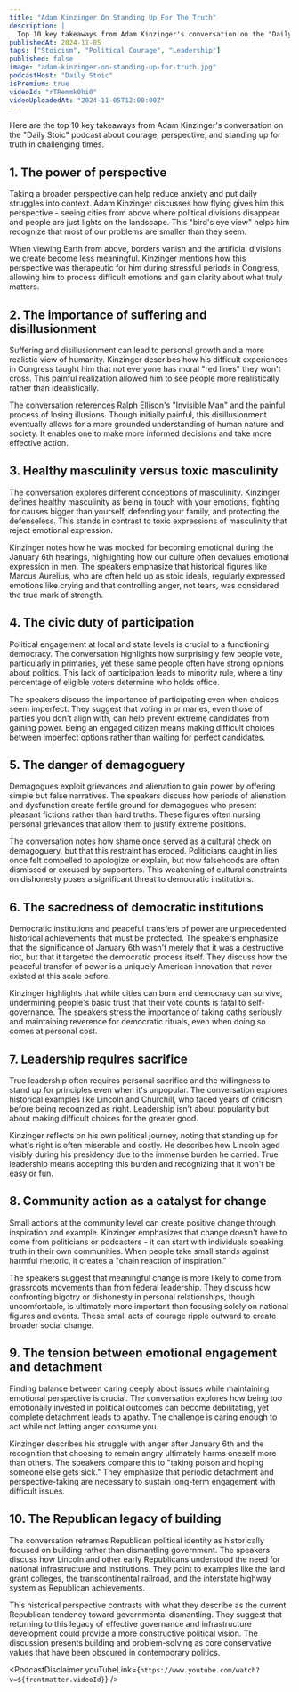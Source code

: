 ```yaml
---
title: "Adam Kinzinger On Standing Up For The Truth"
description: |
  Top 10 key takeaways from Adam Kinzinger's conversation on the "Daily Stoic" podcast about courage, perspective, and standing up for truth in challenging times.
publishedAt: 2024-11-05
tags: ["Stoicism", "Political Courage", "Leadership"]
published: false
image: "adam-kinzinger-on-standing-up-for-truth.jpg"
podcastHost: "Daily Stoic"
isPremium: true
videoId: "rTRemmk0hi0"
videoUploadedAt: "2024-11-05T12:00:00Z"
---
```



<PodcastSummaryPageLayout frontmatter={frontmatter}>

Here are the top 10 key takeaways from Adam Kinzinger's conversation on the "Daily Stoic" podcast about courage, perspective, and standing up for truth in challenging times.

## 1. The power of perspective

Taking a broader perspective can help reduce anxiety and put daily struggles into context. Adam Kinzinger discusses how flying gives him this perspective - seeing cities from above where political divisions disappear and people are just lights on the landscape. This "bird's eye view" helps him recognize that most of our problems are smaller than they seem.

When viewing Earth from above, borders vanish and the artificial divisions we create become less meaningful. Kinzinger mentions how this perspective was therapeutic for him during stressful periods in Congress, allowing him to process difficult emotions and gain clarity about what truly matters.

## 2. The importance of suffering and disillusionment

Suffering and disillusionment can lead to personal growth and a more realistic view of humanity. Kinzinger describes how his difficult experiences in Congress taught him that not everyone has moral "red lines" they won't cross. This painful realization allowed him to see people more realistically rather than idealistically.

The conversation references Ralph Ellison's "Invisible Man" and the painful process of losing illusions. Though initially painful, this disillusionment eventually allows for a more grounded understanding of human nature and society. It enables one to make more informed decisions and take more effective action.

## 3. Healthy masculinity versus toxic masculinity

The conversation explores different conceptions of masculinity. Kinzinger defines healthy masculinity as being in touch with your emotions, fighting for causes bigger than yourself, defending your family, and protecting the defenseless. This stands in contrast to toxic expressions of masculinity that reject emotional expression.

Kinzinger notes how he was mocked for becoming emotional during the January 6th hearings, highlighting how our culture often devalues emotional expression in men. The speakers emphasize that historical figures like Marcus Aurelius, who are often held up as stoic ideals, regularly expressed emotions like crying and that controlling anger, not tears, was considered the true mark of strength.

## 4. The civic duty of participation

Political engagement at local and state levels is crucial to a functioning democracy. The conversation highlights how surprisingly few people vote, particularly in primaries, yet these same people often have strong opinions about politics. This lack of participation leads to minority rule, where a tiny percentage of eligible voters determine who holds office.

The speakers discuss the importance of participating even when choices seem imperfect. They suggest that voting in primaries, even those of parties you don't align with, can help prevent extreme candidates from gaining power. Being an engaged citizen means making difficult choices between imperfect options rather than waiting for perfect candidates.

## 5. The danger of demagoguery

Demagogues exploit grievances and alienation to gain power by offering simple but false narratives. The speakers discuss how periods of alienation and dysfunction create fertile ground for demagogues who present pleasant fictions rather than hard truths. These figures often nursing personal grievances that allow them to justify extreme positions.

The conversation notes how shame once served as a cultural check on demagoguery, but that this restraint has eroded. Politicians caught in lies once felt compelled to apologize or explain, but now falsehoods are often dismissed or excused by supporters. This weakening of cultural constraints on dishonesty poses a significant threat to democratic institutions.

## 6. The sacredness of democratic institutions

Democratic institutions and peaceful transfers of power are unprecedented historical achievements that must be protected. The speakers emphasize that the significance of January 6th wasn't merely that it was a destructive riot, but that it targeted the democratic process itself. They discuss how the peaceful transfer of power is a uniquely American innovation that never existed at this scale before.

Kinzinger highlights that while cities can burn and democracy can survive, undermining people's basic trust that their vote counts is fatal to self-governance. The speakers stress the importance of taking oaths seriously and maintaining reverence for democratic rituals, even when doing so comes at personal cost.

## 7. Leadership requires sacrifice

True leadership often requires personal sacrifice and the willingness to stand up for principles even when it's unpopular. The conversation explores historical examples like Lincoln and Churchill, who faced years of criticism before being recognized as right. Leadership isn't about popularity but about making difficult choices for the greater good.

Kinzinger reflects on his own political journey, noting that standing up for what's right is often miserable and costly. He describes how Lincoln aged visibly during his presidency due to the immense burden he carried. True leadership means accepting this burden and recognizing that it won't be easy or fun.

## 8. Community action as a catalyst for change

Small actions at the community level can create positive change through inspiration and example. Kinzinger emphasizes that change doesn't have to come from politicians or podcasters - it can start with individuals speaking truth in their own communities. When people take small stands against harmful rhetoric, it creates a "chain reaction of inspiration."

The speakers suggest that meaningful change is more likely to come from grassroots movements than from federal leadership. They discuss how confronting bigotry or dishonesty in personal relationships, though uncomfortable, is ultimately more important than focusing solely on national figures and events. These small acts of courage ripple outward to create broader social change.

## 9. The tension between emotional engagement and detachment

Finding balance between caring deeply about issues while maintaining emotional perspective is crucial. The conversation explores how being too emotionally invested in political outcomes can become debilitating, yet complete detachment leads to apathy. The challenge is caring enough to act while not letting anger consume you.

Kinzinger describes his struggle with anger after January 6th and the recognition that choosing to remain angry ultimately harms oneself more than others. The speakers compare this to "taking poison and hoping someone else gets sick." They emphasize that periodic detachment and perspective-taking are necessary to sustain long-term engagement with difficult issues.

## 10. The Republican legacy of building

The conversation reframes Republican political identity as historically focused on building rather than dismantling government. The speakers discuss how Lincoln and other early Republicans understood the need for national infrastructure and institutions. They point to examples like the land grant colleges, the transcontinental railroad, and the interstate highway system as Republican achievements.

This historical perspective contrasts with what they describe as the current Republican tendency toward governmental dismantling. They suggest that returning to this legacy of effective governance and infrastructure development could provide a more constructive political vision. The discussion presents building and problem-solving as core conservative values that have been obscured in contemporary politics.

<PodcastDisclaimer
  youTubeLink={`https://www.youtube.com/watch?v=${frontmatter.videoId}`}
/>

</PodcastSummaryPageLayout>
